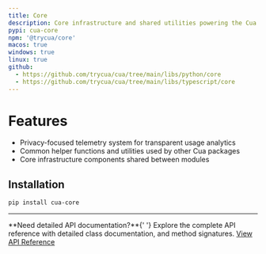 ```yaml
---
title: Core
description: Core infrastructure and shared utilities powering the Cua computer-use platform
pypi: cua-core
npm: '@trycua/core'
macos: true
windows: true
linux: true
github:
  - https://github.com/trycua/cua/tree/main/libs/python/core
  - https://github.com/trycua/cua/tree/main/libs/typescript/core
---
```



# Features

- Privacy-focused telemetry system for transparent usage analytics
- Common helper functions and utilities used by other Cua packages
- Core infrastructure components shared between modules

## Installation

```bash
pip install cua-core
```

---

<Callout type="info">
  **Need detailed API documentation?**{' '}
  <span className="w-full">
    Explore the complete API reference with detailed class documentation, and
    method signatures.
  </span>
  <a
    href="/api/core"
    className={cn(
      buttonVariants({
        color: 'secondary',
      }),
      'no-underline h-10'
    )}>
    View API Reference
    <ChevronRight size={18} />
  </a>
</Callout>
